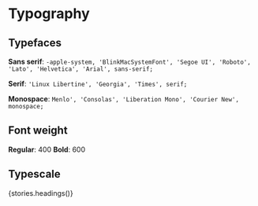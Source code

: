 


<Meta title="Typography" decorators={[withKnobs]}/>

# Typography

## Typefaces

**Sans serif**: `-apple-system, 'BlinkMacSystemFont', 'Segoe UI', 'Roboto', 'Lato', 'Helvetica', 'Arial', sans-serif;`

**Serif**: `'Linux Libertine', 'Georgia', 'Times', serif;`

**Monospace**: `Menlo', 'Consolas', 'Liberation Mono', 'Courier New', monospace;`

## Font weight

**Regular**: 400
**Bold**: 600

## Typescale
<Story name="Headings">
    {stories.headings()}
</Story>
